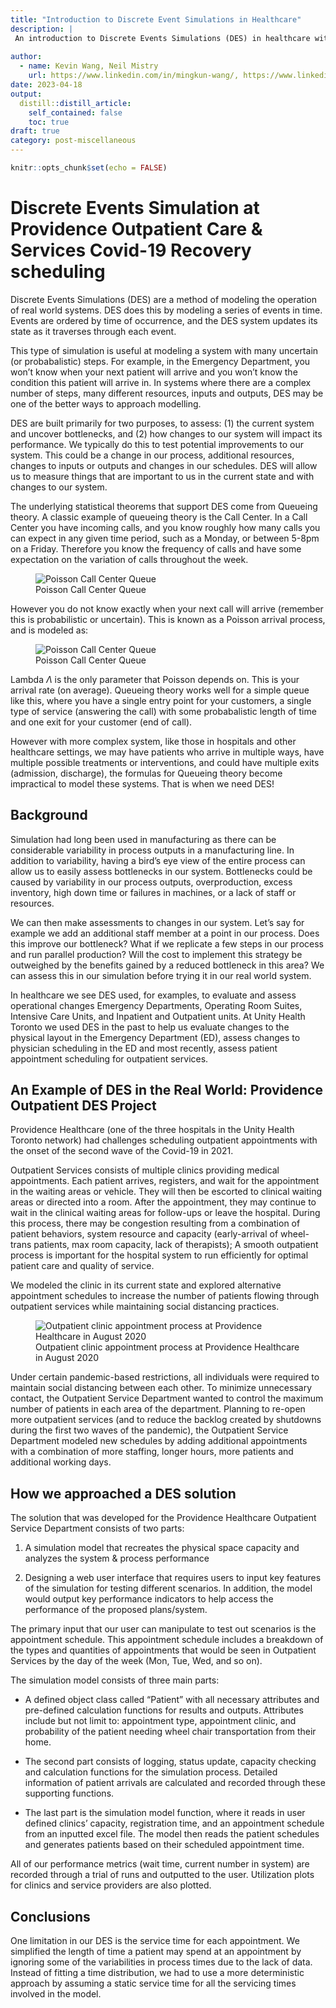 ```yaml
---
title: "Introduction to Discrete Event Simulations in Healthcare"
description: |
 An introduction to Discrete Events Simulations (DES) in healthcare with an overview of the use of DES for modelling outpatient services appointments at Providence Healthcare.
 
author:
  - name: Kevin Wang, Neil Mistry
    url: https://www.linkedin.com/in/mingkun-wang/, https://www.linkedin.com/in/neilmistry/
date: 2023-04-18
output:
  distill::distill_article:
    self_contained: false
    toc: true
draft: true
category: post-miscellaneous
---
```



```r
knitr::opts_chunk$set(echo = FALSE)
```

# Discrete Events Simulation at Providence Outpatient Care & Services Covid-19 Recovery scheduling


Discrete Events Simulations (DES) are a method of modeling the operation of real world systems. DES does this by modeling a series of events in time. Events are ordered by time of occurrence, and the DES system updates its state as it traverses through each event. 

This type of simulation is useful at modeling a system with many uncertain (or probabalistic) steps. For example, in the Emergency Department, you won't know when your next patient will arrive and you won't know the condition this patient will arrive in. In systems where there are a complex number of steps, many different resources, inputs and outputs, DES may be one of the better ways to approach modelling.

DES are built primarily for two purposes, to assess: (1) the current system and uncover bottlenecks, and (2) how changes to our system will impact its performance. We typically do this to test potential improvements to our system. This could be a change in our process, additional resources, changes to inputs or outputs and changes in our schedules. DES will allow us to measure things that are important to us in the current state and with changes to our system.

The underlying statistical theorems that support DES come from Queueing theory. A classic example of queueing theory is the Call Center. In a Call Center you have incoming calls, and you know roughly how many calls you can expect in any given time period, such as a Monday, or between 5-8pm on a Friday. Therefore you know the frequency of calls and have some expectation on the variation of calls throughout the week.

![Poisson Call Center Queue](./queueing_example_possion_call_center.jpg)

However you do not know exactly when your next call will arrive (remember this is probabilistic or uncertain). This is known as a Poisson arrival process, and is modeled as:

![Poisson Call Center Queue](./PoissonFormula.gif)

Lambda $\Lambda$ is the only parameter that Poisson depends on. This is your arrival rate (on average). Queueing theory works well for a simple queue like this, where you have a single entry point for your customers, a single type of service (answering the call) with some probabalistic length of time and one exit for your customer (end of call).

However with more complex system, like those in hospitals and other healthcare settings, we may have patients who arrive in multiple ways, have multiple possible treatments or interventions, and could have multiple exits (admission, discharge), the formulas for Queueing theory become impractical to model these systems. That is when we need DES!

## Background

Simulation had long been used in manufacturing as there can be considerable variability in process outputs in a manufacturing line. In addition to variability, having a bird's eye view of the entire process can allow us to easily assess bottlenecks in our system. Bottlenecks could be caused by variability in our process outputs, overproduction, excess inventory, high down time or failures in machines, or a lack of staff or resources. 

We can then make assessments to changes in our system. Let's say for example we add an additional staff member at a point in our process. Does this improve our bottleneck? What if we replicate a few steps in our process and run parallel production? Will the cost to implement this strategy be outweighed by the benefits gained by a reduced bottleneck in this area? We can assess this in our simulation before trying it in our real world system.


In healthcare we see DES used, for examples, to evaluate and assess operational changes Emergency Departments, Operating Room Suites, Intensive Care Units, and Inpatient and Outpatient units. At Unity Health Toronto we used DES in the past to help us evaluate changes to the physical layout in the Emergency Department (ED), assess changes to physician scheduling in the ED and most recently, assess patient appointment scheduling for outpatient services.

<!-- removed for now because it doesn't quite fit + breaks the flow -->
<!-- ## DES software -->

<!-- There are many available software applications that can build DES models. Some provide an installer and can be used on a windows PC ([ARENA](https://www.rockwellautomation.com/en-us/products/software/arena-simulation.html), [Anylogic](https://www.anylogic.com/), [FlexSim](https://www.flexsim.com/), [Simul8](https://www.simul8.com/), etc). This is great for use in 1 time simulations when you will infrequently reassess your system. -->

<!-- We also have DES software that can be hosted remotely and can accept simulations as jobs ([Simul8](https://www.simul8.com/) has this feature). This type of software can be useful when you want to run a simulation more frequently, perhaps even live to predict possible incoming bottlenecks. -->


<!-- There are also many open source DES packages now available. Examples include [DESMO-J](https://en.wikipedia.org/wiki/DESMO-J), which is available in Java, [Facsimile](https://index.scala-lang.org/facsimile/facsimile), in Scala, and [SimPy](https://simpy.readthedocs.io/en/latest/), available in Python. -->


<!-- Our group---Data Science and Advanced Analytics---had a specific project (more details below) where we wanted to host an application for users to enter patient schedules and run the simulation remotely and on-demand. We chose SimPy to accomplish this. -->

## An Example of DES in the Real World: Providence Outpatient DES Project

Providence Healthcare (one of the three hospitals in the Unity Health Toronto network) had challenges scheduling outpatient appointments with the onset of the second wave of the Covid-19 in 2021. 

Outpatient Services consists of multiple clinics providing medical appointments. Each patient arrives, registers, and wait for the appointment in the waiting areas or vehicle. They will then be escorted to clinical waiting areas or directed into a room. After the appointment, they may continue to wait in the clinical waiting areas for follow-ups or leave the hospital. During this process, there may be congestion resulting from a combination of patient behaviors, system resource and capacity (early-arrival of wheel-trans patients, max room capacity, lack of therapists); A smooth outpatient process is important for the hospital system to run efficiently for optimal patient care and quality of service.


We modeled the clinic in its current state and explored alternative appointment schedules to increase the number of patients flowing through outpatient services while maintaining social distancing practices.

![Outpatient clinic appointment process at Providence Healthcare in August 2020](./providence_outpatient_process_map_aug2020.jpg)

Under certain pandemic-based restrictions, all individuals were required to maintain social distancing between each other. To minimize unnecessary contact, the Outpatient Service Department wanted to control the maximum number of patients in each area of the department. Planning to re-open more outpatient services (and to reduce the backlog created by shutdowns during the first two waves of the pandemic), the Outpatient Service Department modeled new schedules by adding additional appointments with a combination of more staffing, longer hours, more patients and additional working days.

## How we approached a DES solution

The solution that was developed for the Providence Healthcare Outpatient Service Department consists of two parts:

1) A simulation model that recreates the physical space capacity and analyzes the system & process performance

2) Designing a web user interface that requires users to input key features of the simulation for testing different scenarios. In addition, the model would output key performance indicators to help access the performance of the proposed plans/system. 

The primary input that our user can manipulate to test out scenarios is the appointment schedule. This appointment schedule includes a breakdown of the types and quantities of appointments that would be seen in Outpatient Services by the day of the week (Mon, Tue, Wed, and so on).


The simulation model consists of three main parts:

- A defined object class called “Patient” with all necessary attributes and pre-defined calculation functions for results and outputs. Attributes include but not limit to: appointment type, appointment clinic, and probability of the patient needing wheel chair transportation from their home.

- The second part consists of logging, status update, capacity checking and calculation functions for the simulation process. Detailed information of patient arrivals are calculated and recorded through these supporting functions.

- The last part is the simulation model function, where it reads in user defined clinics’ capacity, registration time, and an appointment schedule from an inputted excel file. The model then reads the patient schedules and generates patients based on their scheduled appointment time. 


All of our performance metrics (wait time, current number in system) are recorded through a trial of runs and outputted to the user. Utilization plots for clinics and service providers are also plotted. 

## Conclusions

<!-- Neil fill in here... -->

One limitation in our DES is the service time for each appointment. We simplified the length of time a patient may spend at an appointment by ignoring some of the variabilities in process times due to the lack of data. Instead of fitting a time distribution, we had to use a more deterministic approach by assuming a static service time for all the servicing times involved in the model. 


